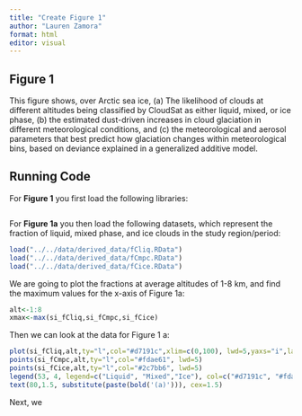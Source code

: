 ```yaml
---
title: "Create Figure 1"
author: "Lauren Zamora"
format: html
editor: visual
---
```


## Figure 1

This figure shows, over Arctic sea ice, (a) The likelihood of clouds at different altitudes being classified by CloudSat as either liquid, mixed, or ice phase, (b) the estimated dust-driven increases in cloud glaciation in different meteorological conditions, and (c) the meteorological and aerosol parameters that best predict how glaciation changes within meteorological bins, based on deviance explained in a generalized additive model.

## Running Code

For **Figure 1** you first load the following libraries:

```r



```

For **Figure 1a** you then load the following datasets, which represent the fraction of liquid, mixed phase, and ice clouds in the study region/period:

```r
load("../../data/derived_data/fCliq.RData")
load("../../data/derived_data/fCmpc.RData")
load("../../data/derived_data/fCice.RData")
```

We are going to plot the fractions at average altitudes of 1-8 km, and find the maximum values for the x-axis of Figure 1a:

```r
alt<-1:8
xmax<-max(si_fCliq,si_fCmpc,si_fCice)
```

Then we can look at the data for Figure 1 a:

```r
plot(si_fCliq,alt,ty="l",col="#d7191c",xlim=c(0,100), lwd=5,yaxs="i",las=1,xaxs="i",cex.axis=1.4,cex.lab=1.4, ylab="Altitude (km)", xlab="Cloud phase frequency (%)")
points(si_fCmpc,alt,ty="l",col="#fdae61", lwd=5)
points(si_fCice,alt,ty="l",col="#2c7bb6", lwd=5)
legend(53, 4, legend=c("Liquid", "Mixed","Ice"), col=c("#d7191c", "#fdae61", "#2c7bb6"), lty=1:2, cex=0.8,lwd=5)
text(80,1.5, substitute(paste(bold('(a)'))), cex=1.5)

```


Next, we 
